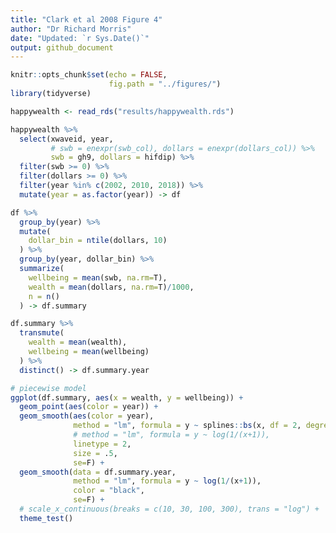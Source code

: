 ```yaml
---
title: "Clark et al 2008 Figure 4"
author: "Dr Richard Morris"
date: "Updated: `r Sys.Date()`"
output: github_document
---
```


```r
knitr::opts_chunk$set(echo = FALSE,
                      fig.path = "../figures/")
library(tidyverse)
```

```r
happywealth <- read_rds("results/happywealth.rds")

happywealth %>%
  select(xwaveid, year, 
         # swb = enexpr(swb_col), dollars = enexpr(dollars_col)) %>%
         swb = gh9, dollars = hifdip) %>%
  filter(swb >= 0) %>%
  filter(dollars >= 0) %>%
  filter(year %in% c(2002, 2010, 2018)) %>%
  mutate(year = as.factor(year)) -> df

df %>%
  group_by(year) %>%
  mutate(
    dollar_bin = ntile(dollars, 10)
  ) %>%
  group_by(year, dollar_bin) %>%
  summarize(
    wellbeing = mean(swb, na.rm=T),
    wealth = mean(dollars, na.rm=T)/1000,
    n = n()
  ) -> df.summary

df.summary %>%
  transmute(
    wealth = mean(wealth),
    wellbeing = mean(wellbeing)
  ) %>%
  distinct() -> df.summary.year

# piecewise model
ggplot(df.summary, aes(x = wealth, y = wellbeing)) +
  geom_point(aes(color = year)) +
  geom_smooth(aes(color = year), 
              method = "lm", formula = y ~ splines::bs(x, df = 2, degree = 1),
              # method = "lm", formula = y ~ log(1/(x+1)),
              linetype = 2,
              size = .5,
              se=F) +
  geom_smooth(data = df.summary.year, 
              method = "lm", formula = y ~ log(1/(x+1)), 
              color = "black",
              se=F) + 
  # scale_x_continuous(breaks = c(10, 30, 100, 300), trans = "log") +
  theme_test()
```

